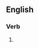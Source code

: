 ==English==

===Verb===
{{en-verb|particularis|ing}}

# {{alternative spelling of|[[particularise]]}}